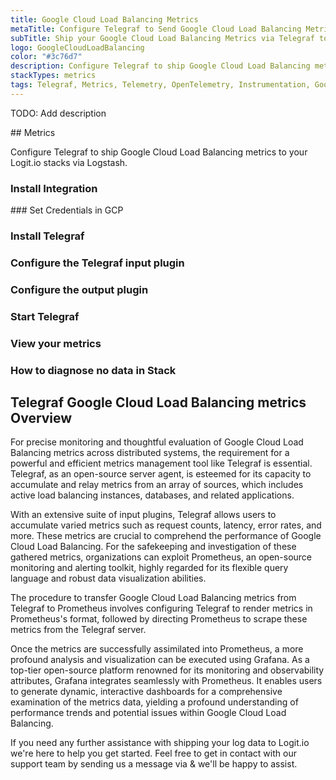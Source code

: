 ```yaml
---
title: Google Cloud Load Balancing Metrics
metaTitle: Configure Telegraf to Send Google Cloud Load Balancing Metrics
subTitle: Ship your Google Cloud Load Balancing Metrics via Telegraf to your Logit.io Stack
logo: GoogleCloudLoadBalancing
color: "#3c76d7"
description: Configure Telegraf to ship Google Cloud Load Balancing metrics to Logit.io. Use our Telegraf Google Cloud Load Balancing metrics example configuration.
stackTypes: metrics
tags: Telegraf, Metrics, Telemetry, OpenTelemetry, Instrumentation, Google Cloud Load Balancing, Traffic Balancing, Load Balancer
---
```


TODO: Add description

<Steps>
  ## Metrics

  Configure Telegraf to ship Google Cloud Load Balancing metrics to your Logit.io stacks via Logstash.
  
  ### Install Integration
  <InstallIntegration/>
  ### Set Credentials in GCP

  <SetGCPCredentials intro="Google Cloud Load Balancing is an exclusive collection of services embedded within Google Cloud. It's meticulously structured for managing the distribution of network traffic across several servers, bolstering secure and efficient interaction across numerous software components in a cloud-oriented infrastructure."/>
  
  ### Install Telegraf

  <InstallTelegraf />

  ### Configure the Telegraf input plugin

  <TelegrafStackDriverInput metric_type="loadbalancing.googleapis.com"/>

  ### Configure the output plugin

  <TelegrafOutputPlugin />

  ### Start Telegraf

  <StartTelegraf />

  ### View your metrics
  <LaunchStack stackType="metrics" source="Google_Cloud_Load_Balancing_Metrics_via_Telegraf" utmMedium="metrics" utmCampaign="telegraf-GoogleCloudLoad Balancing-metrics" />

  ### How to diagnose no data in Stack

  <DiagnoseNoData />
</Steps>

## Telegraf Google Cloud Load Balancing metrics Overview

For precise monitoring and thoughtful evaluation of Google Cloud Load Balancing metrics across 
distributed systems, the requirement for a powerful and efficient metrics management tool like 
Telegraf is essential. Telegraf, as an open-source server agent, is esteemed for its capacity 
to accumulate and relay metrics from an array of sources, which includes active load balancing 
instances, databases, and related applications.

With an extensive suite of input plugins, Telegraf allows users to accumulate varied metrics 
such as request counts, latency, error rates, and more. These metrics are crucial to comprehend 
the performance of Google Cloud Load Balancing. For the safekeeping and investigation of these 
gathered metrics, organizations can exploit Prometheus, an open-source monitoring and alerting 
toolkit, highly regarded for its flexible query language and robust data visualization abilities.

The procedure to transfer Google Cloud Load Balancing metrics from Telegraf to Prometheus 
involves configuring Telegraf to render metrics in Prometheus's format, followed by directing 
Prometheus to scrape these metrics from the Telegraf server.

Once the metrics are successfully assimilated into Prometheus, a more profound analysis and 
visualization can be executed using Grafana. As a top-tier open-source platform renowned 
for its monitoring and observability attributes, Grafana integrates seamlessly with Prometheus. 
It enables users to generate dynamic, interactive dashboards for a comprehensive examination 
of the metrics data, yielding a profound understanding of performance trends and potential 
issues within Google Cloud Load Balancing.

If you need any further assistance with shipping your log data to Logit.io we're here to help 
you get started. Feel free to get in contact with our support team by sending us a message via <IntercomButton text="live chat" /> & we'll be happy to assist.